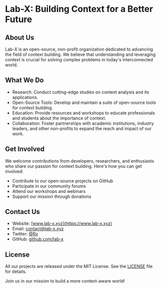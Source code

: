 # Lab-X: Building Context for a Better Future

## About Us

Lab-X is an open-source, non-profit organization dedicated to advancing the field of context building. We believe that understanding and leveraging context is crucial for solving complex problems in today's interconnected world.

## What We Do

- Research: Conduct cutting-edge studies on context analysis and its applications.
- Open-Source Tools: Develop and maintain a suite of open-source tools for context building.
- Education: Provide resources and workshops to educate professionals and students about the importance of context.
- Collaboration: Foster partnerships with academic institutions, industry leaders, and other non-profits to expand the reach and impact of our work.

## Get Involved

We welcome contributions from developers, researchers, and enthusiasts who share our passion for context building. Here's how you can get involved:

- Contribute to our open-source projects on GitHub
- Participate in our community forums
- Attend our workshops and webinars
- Support our mission through donations

## Contact Us

- Website: [www.lab-x.xyz](https://www.lab-x.xyz)
- Email: [contact@lab-x.xyz](contact@lab-x.xyz)
- Twitter: [@Rx](https://twitter.com/shashivadan99)
- GitHub: [github.com/lab-x](https://github.com/shashivadan)

## License

All our projects are released under the MIT License. See the [LICENSE](/) file for details.

Join us in our mission to build a more context-aware world!